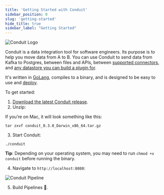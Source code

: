 ```yaml
---
title: 'Getting Started with Conduit'
sidebar_position: 0
slug: 'getting-started'
hide_title: true
sidebar_label: "Getting Started"
---
```


<div style={{ textAlign: "center" }}>
  <img alt="Conduit Logo" style={{ maxWidth: "400px", marginTop: 0 }} src="/images/conduit/on-white-conduit-logo.png" />
</div>


Conduit is a data integration tool for software engineers. Its purpose is to help you move data from A to B. You can use Conduit to send data from Kafka to Postgres, between files and APIs, between [supported connectors](https://github.com/ConduitIO/conduit/blob/main/docs/connectors.md), and [any datastore you can build a plugin for](/docs/introduction/plugins).

It's written in [GoLang](https://go.dev/), compiles to a binary, and is designed to be easy to use and [deploy](https://docs.conduit.io/docs/Deploy/overview).

To get started:

1. [Download the latest Conduit release](https://github.com/ConduitIO/conduit/releases).
2. Unzip:

If you’re on Mac, it will look something like this:

```shell
tar zxvf conduit_0.3.0_Darwin_x86_64.tar.gz
```

3. Start Conduit:

```shell
./conduit
```

**Tip**: Depending on your operating system, you may need to run `chmod +x conduit` before running the binary.

4. Navigate to `http://localhost:8080`:

![Conduit Pipeline](/images/conduit/pipeline.png)

5. Build Pipelines 🚀.
